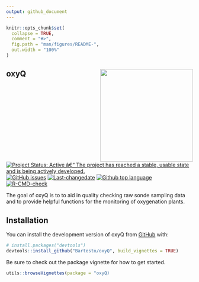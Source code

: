 ```yaml
---
output: github_document
---
```


<!-- README.md is generated from README.Rmd. Please edit that file -->

```r
knitr::opts_chunk$set(
  collapse = TRUE,
  comment = "#>",
  fig.path = "man/figures/README-",
  out.width = "100%"
)
```

## oxyQ <img src='man/figures/logo.png' align="right" height="250" />


<!-- badges: start -->
[![Project Status: Active â€“ The project has reached a stable, usable state and is being actively developed.](https://www.repostatus.org/badges/latest/active.svg)](https://www.repostatus.org/#active)
[![GitHub issues](https://img.shields.io/github/issues/dbca-wa/oxyQ.svg?style=popout)](https://github.com/dbca-wa/oxyQ/issues/)
[![Last-changedate](https://img.shields.io/github/last-commit/dbca-wa/oxyQ.svg)](https://github.com/dbca-wa/oxyQ/commits/master)
[![Github top language](https://img.shields.io/github/languages/top/dbca-wa/oxyQ.svg)](https://github.com/dbca-wa/oxyQ/)
[![R-CMD-check](https://github.com/dbca-wa/oxyQ/workflows/R-CMD-check/badge.svg)](https://github.com/dbca-wa/oxyQ/actions)
<!-- badges: end -->




The goal of oxyQ is to to aid in quality checking raw sonde sampling data and 
to provide helpful functions for the monitoring of oxygenation plants.


## Installation

You can install the development version of oxyQ from [GitHub](https://github.com/) with:

``` r
# install.packages("devtools")
devtools::install_github("Bartesto/oxyQ", build_vignettes = TRUE)
```

Be sure to check out the package vignette for how to get started.

```r
utils::browseVignettes(package = "oxyQ)
```
